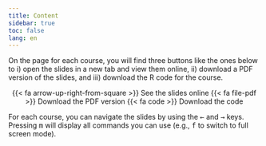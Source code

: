 ```yaml
---
title: Content
sidebar: true
toc: false
lang: en
---
```


On the page for each course, you will find three buttons like the ones below to i) open the slides in a new tab and view them online, ii) download a PDF version of the slides, and iii) download the R code for the course.

<p class="buttons" style="text-align:center;"><span class="btn btn-danger">{{< fa arrow-up-right-from-square >}} See the slides online </span> <span class="btn btn-danger">{{< fa file-pdf >}} Download the PDF version </span> <span class="btn btn-danger">{{< fa code >}} Download the code </span> </p>

For each course, you can navigate the slides by using the <kbd>←</kbd> and <kbd>→</kbd> keys. Pressing <kbd>m</kbd> will display all commands you can use (e.g., <kbd>f</kbd> to switch to full screen mode).
